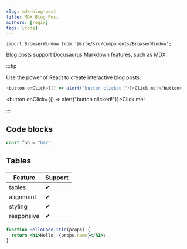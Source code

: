 ```yaml
---
slug: mdx-blog-post
title: MDX Blog Post
authors: [rogix]
tags: [code]
---
```


```mdx-code-block
import BrowserWindow from '@site/src/components/BrowserWindow';
```

Blog posts support [Docusaurus Markdown features](https://docusaurus.io/docs/markdown-features), such as [MDX](https://mdxjs.com/).

:::tip

Use the power of React to create interactive blog posts.

```js
<button onClick={() => alert("button clicked!")}>Click me!</button>
```

<button onClick={() => alert("button clicked!")}>Click me!</button>

:::

## Code blocks

```js
const foo = "bar";
```

## Tables

| Feature    | Support |
| ---------- | ------- |
| tables     | ✔       |
| alignment  | ✔       |
| styling    | ✔       |
| responsive | ✔       |

<BrowserWindow minHeight={240}>

```jsx title="/src/components/HelloCodeTitle.js"
function HelloCodeTitle(props) {
  return <h1>Hello, {props.name}</h1>;
}
```

</BrowserWindow>
